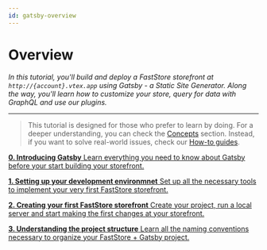 ```yaml
---
id: gatsby-overview
---
```



# Overview

*In this tutorial, you'll build and deploy a FastStore storefront at `http://{account}.vtex.app` using Gatsby - a Static Site Generator. Along the way, you'll learn how to customize your store, query for data with GraphQL and use our plugins.*

---

> This tutorial is designed for those who prefer to learn by doing. For a deeper understanding, you can check the [Concepts](/conceptual-guides) section. Instead, if you want to solve real-world issues, check our [How-to guides](/how-to-guides).

<CardGrid>

[ **0. Introducing Gatsby** Learn everything you need to know about Gatsby before your start building your storefront.](/tutorials/gatsby/1)

[ **1. Setting up your development environmnet** Set up all the necessary tools to implement your very first FastStore storefront.](/tutorials/gatsby/2)

[**2. Creating your first FastStore storefront** Create your project, run a local server and start making the first changes at your storefront.](/tutorials/gatsby/3)

[**3. Understanding the project structure** Learn all the naming conventions necessary to organize your FastStore + Gatsby project.](/tutorials/gatsby/4)

</CardGrid>
